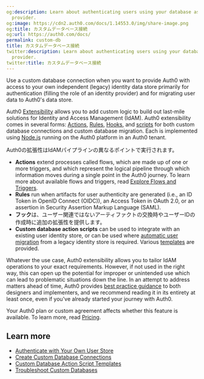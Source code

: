 ```yaml
---
og:description: Learn about authenticating users using your database as an identity
  provider.
og:image: https://cdn2.auth0.com/docs/1.14553.0/img/share-image.png
og:title: カスタムデータベース接続
og:url: https://auth0.com/docs/
permalink: custom-db
title: カスタムデータベース接続
twitter:description: Learn about authenticating users using your database as an identity
  provider.
twitter:title: カスタムデータベース接続
---
```


Use a custom database connection when you want to provide Auth0 with access to your own independent (legacy) identity data store primarily for authentication (filling the role of an <Tooltip tip="Identity Provider (IdP): Service that stores and manages digital identities." cta="View Glossary" href="/docs/glossary?term=identity+provider">identity provider</Tooltip>) and for migrating user data to Auth0's data store.

Auth0 [Extensibility](/docs/customize/extensions) allows you to add custom logic to build out last-mile solutions for Identity and Access Management (IdAM). Auth0 extensibility comes in several forms: [Actions](/docs/customize/actions), [Rules](/docs/customize/rules), [Hooks](/docs/customize/hooks), and [scripts](/docs/authenticate/database-connections/custom-db/templates) for both custom database connections and custom database migration. Each is implemented using [Node.js](https://nodejs.org/en/) running on the Auth0 platform in an Auth0 tenant.

Auth0の拡張性はIdAMパイプラインの異なるポイントで実行されます。

* **Actions** extend processes called flows, which are made up of one or more triggers, and which represent the logical pipeline through which information moves during a single point in the Auth0 journey. To learn more about available flows and triggers, read [Explore Flows and Triggers](/docs/customize/actions/explore-triggers).
* **Rules** run when artifacts for user authenticity are generated (i.e., an <Tooltip tip="ID Token: Credential meant for the client itself, rather than for accessing a resource." cta="View Glossary" href="/docs/glossary?term=ID+Token">ID Token</Tooltip> in <Tooltip tip="ID Token: Credential meant for the client itself, rather than for accessing a resource." cta="View Glossary" href="/docs/glossary?term=OpenID">OpenID</Tooltip> Connect (OIDC)), an <Tooltip tip="Security Assertion Markup Language (SAML): Standardized protocol allowing two parties to exchange authentication information without a password." cta="View Glossary" href="/docs/glossary?term=Access+Token">Access Token</Tooltip> in <Tooltip tip="Access Token: Authorization credential, in the form of an opaque string or JWT, used to access an API." cta="View Glossary" href="/docs/glossary?term=OAuth+2.0">OAuth 2.0</Tooltip>, or an assertion in <Tooltip tip="OAuth 2.0: Authorization framework that defines authorization protocols and workflows." cta="View Glossary" href="/docs/glossary?term=Security+Assertion+Markup+Language">Security Assertion Markup Language</Tooltip> (SAML).
* **フック**は、ユーザー関連ではないアーティファクトの交換時やユーザーIDの作成時に追加の拡張性を提供します。
* **Custom database action scripts** can be used to integrate with an existing user identity store, or can be used where [automatic user migration](/docs/manage-users/user-migration) from a legacy identity store is required. Various [templates](/docs/authenticate/database-connections/custom-db/templates) are provided.

Whatever the use case, Auth0 extensibility allows you to tailor IdAM operations to your exact requirements. However, if not used in the right way, this can open up the potential for improper or unintended use which can lead to problematic situations down the line. In an attempt to address matters ahead of time, Auth0 provides [best practice guidance](/docs/authenticate/database-connections/custom-db/custom-database-connections-scripts) to both designers and implementers, and we recommend reading it in its entirety at least once, even if you've already started your journey with Auth0.

<Card title="Availability varies by Auth0 plan">

Your Auth0 plan or custom agreement affects whether this feature is available. To learn more, read [Pricing](https://auth0.com/pricing).

</Card>

## Learn more

* [Authenticate with Your Own User Store](/docs/authenticate/database-connections/custom-db/overview-custom-db-connections)
* [Create Custom Database Connections](/docs/authenticate/database-connections/custom-db/create-db-connection)
* [Custom Database Action Script Templates](/docs/authenticate/database-connections/custom-db/templates)
* [Troubleshoot Custom Databases](/docs/authenticate/database-connections/custom-db/error-handling)